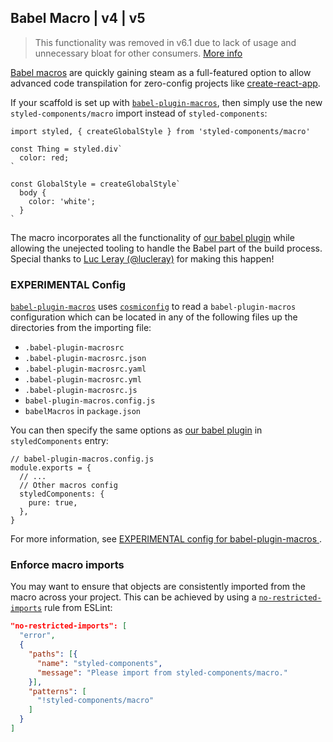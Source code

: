 ## Babel Macro | v4 | v5

> This functionality was removed in v6.1 due to lack of usage and unnecessary bloat for other consumers. [More info](https://github.com/styled-components/styled-components/issues/4064)

[Babel macros](https://babeljs.io/blog/2017/09/11/zero-config-with-babel-macros) are quickly gaining steam as a full-featured option to allow advanced code transpilation for zero-config projects like [create-react-app](https://github.com/facebook/create-react-app).

If your scaffold is set up with [`babel-plugin-macros`](https://github.com/kentcdodds/babel-plugin-macros), then simply use the new `styled-components/macro` import instead of `styled-components`:

```tsx
import styled, { createGlobalStyle } from 'styled-components/macro'

const Thing = styled.div`
  color: red;
`

const GlobalStyle = createGlobalStyle`
  body {
    color: 'white';
  }
`
```

The macro incorporates all the functionality of [our babel plugin](/docs/tooling#babel-plugin) while allowing the unejected tooling to handle the Babel part of the build process. Special thanks to [Luc Leray (@lucleray)](https://github.com/lucleray) for making this happen!

### EXPERIMENTAL Config

[`babel-plugin-macros`](https://github.com/kentcdodds/babel-plugin-macros) uses [`cosmiconfig`](https://www.npmjs.com/package/cosmiconfig) to read a `babel-plugin-macros` configuration which
can be located in any of the following files up the directories from the
importing file:

- `.babel-plugin-macrosrc`
- `.babel-plugin-macrosrc.json`
- `.babel-plugin-macrosrc.yaml`
- `.babel-plugin-macrosrc.yml`
- `.babel-plugin-macrosrc.js`
- `babel-plugin-macros.config.js`
- `babelMacros` in `package.json`

You can then specify the same options as [our babel plugin](/docs/tooling#babel-plugin) in `styledComponents` entry:

```tsx
// babel-plugin-macros.config.js
module.exports = {
  // ...
  // Other macros config
  styledComponents: {
    pure: true,
  },
}
```

For more information, see [EXPERIMENTAL config for babel-plugin-macros ](https://github.com/kentcdodds/babel-plugin-macros/blob/master/other/docs/author.md#config-experimental).

### Enforce macro imports

You may want to ensure that objects are consistently imported from the macro across your project. This can be achieved by using a [`no-restricted-imports`](https://eslint.org/docs/rules/no-restricted-imports) rule from ESLint:

```json
"no-restricted-imports": [
  "error",
  {
    "paths": [{
      "name": "styled-components",
      "message": "Please import from styled-components/macro."
    }],
    "patterns": [
      "!styled-components/macro"
    ]
  }
]
```
